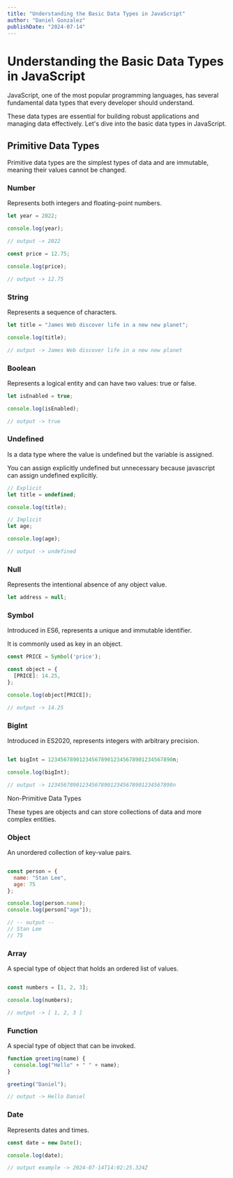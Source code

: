 ```yaml
---
title: "Understanding the Basic Data Types in JavaScript"
author: "Daniel Gonzalez"
publishDate: "2024-07-14"
---
```


# Understanding the Basic Data Types in JavaScript

JavaScript, one of the most popular programming languages, has several fundamental data types that every developer should understand.

These data types are essential for building robust applications and managing data effectively. Let's dive into the basic data types in JavaScript.

## Primitive Data Types

Primitive data types are the simplest types of data and are immutable, meaning their values cannot be changed.

### Number

Represents both integers and floating-point numbers.

```javascript
let year = 2022;

console.log(year);

// output -> 2022

const price = 12.75;

console.log(price);

// output -> 12.75
```

### String

Represents a sequence of characters.

```javascript
let title = "James Web discover life in a new new planet";

console.log(title);

// output -> James Web discover life in a new new planet
```

### Boolean

Represents a logical entity and can have two values: true or false.

```javascript
let isEnabled = true;

console.log(isEnabled);

// output -> true
```

### Undefined

Is a data type where the value is undefined but the variable is assigned.

You can assign explicitly undefined but unnecessary because javascript can assign undefined explicitly.

```javascript
// Explicit
let title = undefined;

console.log(title);

// Implicit
let age;

console.log(age);

// output -> undefined
```

### Null

Represents the intentional absence of any object value.

```javascript
let address = null;
```

### Symbol

Introduced in ES6, represents a unique and immutable identifier.

It is commonly used as key in an object.

```javascript
const PRICE = Symbol('price');

const object = {
  [PRICE]: 14.25,
};

console.log(object[PRICE]);

// output -> 14.25
```

### BigInt

Introduced in ES2020, represents integers with arbitrary precision.

```javascript

let bigInt = 1234567890123456789012345678901234567890n;

console.log(bigInt);

// output -> 1234567890123456789012345678901234567890n
```

Non-Primitive Data Types

These types are objects and can store collections of data and more complex entities.

### Object

An unordered collection of key-value pairs.

```javascript

const person = {
  name: "Stan Lee",
  age: 75
};

console.log(person.name);
console.log(person["age"]);

// -- output --
// Stan Lee
// 75
```

### Array

A special type of object that holds an ordered list of values.

```javascript

const numbers = [1, 2, 3];

console.log(numbers);

// output -> [ 1, 2, 3 ]
```

### Function

A special type of object that can be invoked.

```javascript
function greeting(name) {
  console.log("Hello" + " " + name);
}

greeting("Daniel");

// output -> Hello Daniel
```

### Date

Represents dates and times.

```javascript
const date = new Date();

console.log(date);

// output example -> 2024-07-14T14:02:25.324Z 
```

